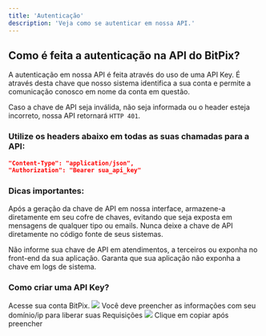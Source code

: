 ```yaml
---
title: 'Autenticação'
description: 'Veja como se autenticar em nossa API.'
---
```


## Como é feita a autenticação na API do BitPix?

A autenticação em nossa API é feita através do uso de uma API Key. É através desta chave que nosso sistema identifica a sua conta e permite a comunicação conosco em nome da conta em questão.

Caso a chave de API seja inválida, não seja informada ou o header esteja incorreto, nossa API retornará `HTTP 401`.

### Utilize os headers abaixo em todas as suas chamadas para a API:
```json
"Content-Type": "application/json",
"Authorization": "Bearer sua_api_key"
```

### Dicas importantes:
<Warning>Após a geração da chave de API em nossa interface, armazene-a diretamente em seu cofre de chaves, evitando que seja exposta em mensagens de qualquer tipo ou emails. Nunca deixe a chave de API diretamente no código fonte de seus sistemas.</Warning>

<Warning>Não informe sua chave de API em atendimentos, a terceiros ou exponha no front-end da sua aplicação. Garanta que sua aplicação não exponha a chave em logs de sistema.</Warning>

### Como criar uma API Key?
<Steps>
  <Step title="Você precisará ter uma conta BitPix">
    Acesse sua conta BitPix.
  </Step>
  <Step title="Toque em Criar Api Key ">
    <img
  src="https://i.ibb.co/Tk82L2W/image.png"
    />

  </Step>
  <Step title="Clique em copiar">
    Você deve preencher as informações com seu domínio/ip para liberar suas Requisições 
      <img
  src="https://i.ibb.co/PTQ2BRW/image.png"
    />
    Clique em copiar após preencher
  </Step>
</Steps>







 
